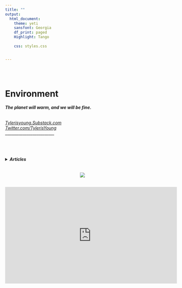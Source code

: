 ```yaml
---
title: ""
output:
  html_document:
    theme: yeti
    sansfont: Georgia
    df_print: paged
    Highlight: Tango
    
    css: styles.css


---
```


<br>
<br>

<h1>**Environment**</h1> 
<h6>
***The planet will warm, and we will be fine.***  
</h6>

*[Tylerisyoung.Substack.com](https://tylerisyoung.substack.com/?target=_blank)   
[Twitter.com/TylerisYoung](https://twitter.com/Tylerisyoung/?tagets=_blank)*  
 _________________________
 
 <br>
  <br>
<h4>
<details><summary>***Articles***</summary>
[ ](./n/a.html)  

<br>

<details><summary>***Climate Science***</summary>
[ ](./n/a.html)  

<!--- Article: [*Climate Change, an Overview*](./deepecolog.html) (Coming Soon)

Article: [*Why 2 degrees isn't achievable*](./deepecolog.html) (Coming Soon)

Article: [*Prioritization for the Climate*](./deepecolog.html) (Coming Soon)

Article: [*The Best Climate Investments*](./deepecolog.html) (Coming Soon)

--->

</details>

<br>
<details><summary>***Activism***</summary>
[ ](./n/a.html)  

<!--- Article: [*Activism, My Story*](./deepecolog.html) (Coming Soon)

Article: [*Activism, and why it won't work*](./deepecolog.html) (Coming Soon)

Article: [*Activism, and how it has been taken over by Postmodernism*](./deepecolog.html) (Coming Soon)

--->

Story: [*The REI Campaign*](./thereicampaign.html)    

Article: [*Deep Ecology*](./deepecology.html)   
  
Article: [*From Canada to Coos Bay, The Politics of a Pipeline*](./Fromcanadatocoosbay.html) *Published in: Ethos & The Daily Emerald*

</details>

<!---
<br>
<details><summary>***Climate Facts & How to Live your Life***</summary>
[ ](./n/a.html)  

--->

<!---Article: [*Why you shouldn't care about the climate*](./deepecolog.html) (Coming Soon)

Article: [*How to have the greatest impact*](./deepecolog.html) (Coming Soon)

Article: [*The Wrong Investments*](./deepecolog.html) (Coming Soon)

Article: [*The Right Investments*](./deepecolog.html) (Coming Soon)

Article: [*All About Plastic*](./deepecolog.html) (Coming Soon)

Article: [*The Optimal Climate Solution*](./deepecolog.html) (Coming Soon)

--->

<br>

</details>
</details>
</h4>

 <center>
 <br>
 ![](images/Climatescienceandactivism.png)
 
 <br>
 <iframe width="560" height="315" src="https://www.youtube.com/embed/J7p_TM6kFW4" title="YouTube video player" frameborder="0" allow="accelerometer; autoplay; clipboard-write; encrypted-media; gyroscope; picture-in-picture" allowfullscreen></iframe>